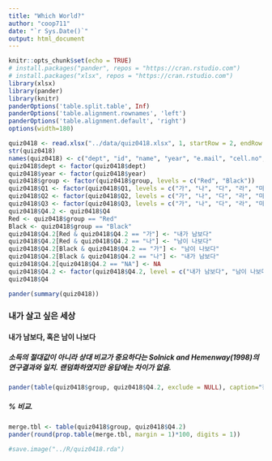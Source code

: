 ```yaml
---
title: "Which World?"
author: "coop711"
date: "`r Sys.Date()`"
output: html_document
---
```


```r
knitr::opts_chunk$set(echo = TRUE)
# install.packages("pander", repos = "https://cran.rstudio.com")
# install.packages("xlsx", repos = "https://cran.rstudio.com")
library(xlsx)
library(pander)
library(knitr)
panderOptions('table.split.table', Inf)
panderOptions('table.alignment.rownames', 'left')
panderOptions('table.alignment.default', 'right')
options(width=180)
```

```r
quiz0418 <- read.xlsx("../data/quiz0418.xlsx", 1, startRow = 2, endRow = 66, colIndex = c(3:7, 9:14), colClasses = c(rep("character", 11)), stringsAsFactors=FALSE)
str(quiz0418)
names(quiz0418) <- c("dept", "id", "name", "year", "e.mail", "cell.no", "Q1", "Q2", "Q3", "Q4", "group")
quiz0418$dept <- factor(quiz0418$dept)
quiz0418$year <- factor(quiz0418$year)
quiz0418$group <- factor(quiz0418$group, levels = c("Red", "Black"))
quiz0418$Q1 <- factor(quiz0418$Q1, levels = c("가", "나", "다", "라", "마"), labels = c("10%", "25%", "33%", "45%", "50%"))
quiz0418$Q2 <- factor(quiz0418$Q2, levels = c("가", "나", "다", "라", "마"), labels = c("10%", "25%", "33%", "45%", "50%"))
quiz0418$Q3 <- factor(quiz0418$Q3, levels = c("가", "나", "다", "라", "마"), labels = c("미국", "터키", "칠레", "대한민국", "멕시코"))
quiz0418$Q4.2 <- quiz0418$Q4
Red <- quiz0418$group == "Red"
Black <- quiz0418$group == "Black"
quiz0418$Q4.2[Red & quiz0418$Q4.2 == "가"] <- "내가 남보다"
quiz0418$Q4.2[Red & quiz0418$Q4.2 == "나"] <- "남이 나보다"
quiz0418$Q4.2[Black & quiz0418$Q4.2 == "가"] <- "남이 나보다"
quiz0418$Q4.2[Black & quiz0418$Q4.2 == "나"] <- "내가 남보다"
quiz0418$Q4.2[quiz0418$Q4.2 == "NA"] <- NA
quiz0418$Q4.2 <- factor(quiz0418$Q4.2, level = c("내가 남보다", "남이 나보다"))
quiz0418$Q4
```

```r
pander(summary(quiz0418))
```

<!--### 퀴즈 응답 비교{#퀴즈}

#### 소득 상위 10%의 소득점유율

##### 나의 판단

```r
pander(addmargins(table(quiz0418$group, quiz0418$Q1, exclude = NULL), margin=1))
```

##### 나의 판단 (%)

```r
pander(round(prop.table(addmargins(table(quiz0418$group, quiz0418$Q1, exclude = NULL), margin=1), margin=1)[4,]*100, digits=1))
```

#### 소득 상위 10%의 소득점유율

##### 적정 수준

```r
pander(addmargins(table(quiz0418$group, quiz0418$Q2, exclude = NULL), margin=1))
```

##### 적정 수준 (%)

```r
pander(round(prop.table(addmargins(table(quiz0418$group, quiz0418$Q2, exclude = NULL), margin=1), margin=1)[4,]*100, digits=1), caption="적정 수준")
```

#### OECD 국가 지니계수 개선도

##### 가장 낮은 나라

```r
pander(addmargins(table(quiz0418$group, quiz0418$Q3, exclude = NULL), margin=1))
```

##### 가장 낮은 나라 (%)

```r
pander(round(prop.table(addmargins(table(quiz0418$group, quiz0418$Q3, exclude = NULL), margin = 1), margin = 1)[4,]*100, digits = 1), caption = "지니계수 개선도")
```

-->
### 내가 살고 싶은 세상

#### 내가 남보다, 혹은 남이 나보다

##### 소득의 절대값이 아니라 상대 비교가 중요하다는 Solnick and Hemenway(1998)의 연구결과와 일치. 랜덤화하였지만 응답에는 차이가 없음.

```r
pander(table(quiz0418$group, quiz0418$Q4.2, exclude = NULL), caption="장기기증의사")
```

##### % 비교.  

```r
merge.tbl <- table(quiz0418$group, quiz0418$Q4.2)
pander(round(prop.table(merge.tbl, margin = 1)*100, digits = 1))
```

```r
#save.image("../R/quiz0418.rda")
```